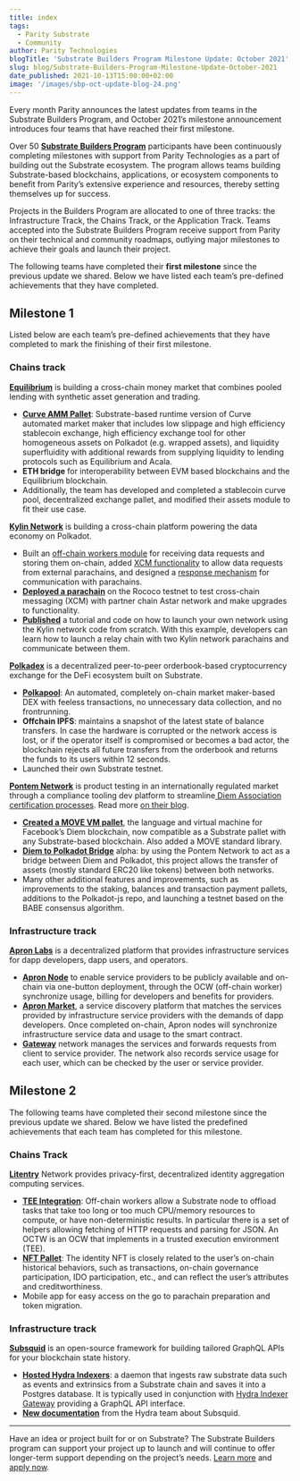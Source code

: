 ```yaml
---
title: index
tags:
  - Parity Substrate
  - Community
author: Parity Technologies
blogTitle: 'Substrate Builders Program Milestone Update: October 2021'
slug: blog/Substrate-Builders-Program-Milestone-Update-October-2021
date_published: 2021-10-13T15:00:00+02:00
image: '/images/sbp-oct-update-blog-24.png'
---
```


Every month Parity announces the latest updates from teams in the Substrate Builders Program, and October 2021’s milestone announcement introduces four teams that have reached their first milestone.

Over 50 [**Substrate Builders Program**](https://substrate.io/ecosystem/substrate-builders-program/) participants have been continuously completing milestones with support from Parity Technologies as a part of building out the Substrate ecosystem. The program allows teams building Substrate-based blockchains, applications, or ecosystem components to benefit from Parity’s extensive experience and resources, thereby setting themselves up for success.

Projects in the Builders Program are allocated to one of three tracks: the Infrastructure Track, the Chains Track, or the Application Track. Teams accepted into the Substrate Builders Program receive support from Parity on their technical and community roadmaps, outlying major milestones to achieve their goals and launch their project.

The following teams have completed their **first milestone** since the previous update we shared. Below we have listed each team’s pre-defined achievements that they have completed.

## Milestone 1

Listed below are each team’s pre-defined achievements that they have completed to mark the finishing of their first milestone.

### Chains track

[**Equilibrium**](https://equilibrium.io/en) is building a cross-chain money market that combines pooled lending with synthetic asset generation and trading.

- [**Curve AMM Pallet**](https://github.com/equilibrium-eosdt/equilibrium-curve-amm/tree/v3.0.0eq): Substrate-based runtime version of Curve automated market maker that includes low slippage and high efficiency stablecoin exchange, high efficiency exchange tool for other homogeneous assets on Polkadot (e.g. wrapped assets), and liquidity superfluidity with additional rewards from supplying liquidity to lending protocols such as Equilibrium and Acala.
- **ETH bridge** for interoperability between EVM based blockchains and the Equilibrium blockchain.
- Additionally, the team has developed and completed a stablecoin curve pool, decentralized exchange pallet, and modified their assets module to fit their use case.

[**Kylin Network**](https://kylin.network/) is building a cross-chain platform powering the data economy on Polkadot.

- Built an [off-chain workers module](https://github.com/Kylin-Network/kylin-ocw-module/blob/main/kylin-oracle/src/lib.rs#L394) for receiving data requests and storing them on-chain, added [XCM functionality](https://github.com/Kylin-Network/kylin-ocw-module/blob/main/kylin-oracle/src/lib.rs#L260) to allow data requests from external parachains, and designed a [response mechanism](https://github.com/Kylin-Network/kylin-ocw-module/blob/main/kylin-oracle/src/lib.rs#L434) for communication with parachains.
- [**Deployed a parachain**](https://kylinnetwork.medium.com/kylin-partners-with-astar-first-to-achieve-xcmp-pallet-calling-8c91474a826) on the Rococo testnet to test cross-chain messaging (XCM) with partner chain Astar network and make upgrades to functionality.
- [**Published**](https://github.com/Kylin-Network/kylin-collator/blob/main/README.md) a tutorial and code on how to launch your own network using the Kylin network code from scratch. With this example, developers can learn how to launch a relay chain with two Kylin network parachains and communicate between them.

[**Polkadex**](https://www.polkadex.trade/) is a decentralized peer-to-peer orderbook-based cryptocurrency exchange for the DeFi ecosystem built on Substrate.

- [**Polkapool**](https://github.com/Polkadex-Substrate/Polkadex/tree/frank.uniswap-fix-nightly-version): An automated, completely on-chain market maker-based DEX with feeless transactions, no unnecessary data collection, and no frontrunning.
- **Offchain IPFS**: maintains a snapshot of the latest state of balance transfers. In case the hardware is corrupted or the network access is lost, or if the operator itself is compromised or becomes a bad actor, the blockchain rejects all future transfers from the orderbook and returns the funds to its users within 12 seconds.
- Launched their own Substrate testnet.

[**Pontem Network**](https://pontem.network/) is product testing in an internationally regulated market through a compliance tooling dev platform to streamline[ Diem Association certification processes](https://pontem.network/#https://www.diem.com/en-us/white-paper/#compliance-and-the-prevention-of-illicit-activity). Read more [on their blog](https://pontem.network/posts/substrate-builders-program-milestone1).

- [**Created a MOVE VM pallet**](https://github.com/pontem-network/sp-move-vm), the language and virtual machine for Facebook’s Diem blockchain, now compatible as a Substrate pallet with any Substrate-based blockchain. Also added a MOVE standard library.
- [**Diem to Polkadot Bridge**](https://github.com/pontem-network/bridge) alpha: by using the Pontem Network to act as a bridge between Diem and Polkadot, this project allows the transfer of assets (mostly standard ERC20 like tokens) between both networks.
- Many other additional features and improvements, such as improvements to the staking, balances and transaction payment pallets, additions to the Polkadot-js repo, and launching a testnet based on the BABE consensus algorithm.

### Infrastructure track

[**Apron Labs**](https://apron.network/) is a decentralized platform that provides infrastructure services for dapp developers, dapp users, and operators.

- [**Apron Node**](https://github.com/Apron-Network/apron-node) to enable service providers to be publicly available and on-chain via one-button deployment, through the OCW (off-chain worker) synchronize usage, billing for developers and benefits for providers.
- [**Apron Market**](https://github.com/Apron-Network/apron-marketplace), a service discovery platform that matches the services provided by infrastructure service providers with the demands of dapp developers. Once completed on-chain, Apron nodes will synchronize infrastructure service data and usage to the smart contract.
- [**Gateway**](https://github.com/Apron-Network/apron-gateway-p2p) network manages the services and forwards requests from client to service provider. The network also records service usage for each user, which can be checked by the user or service provider.

## Milestone 2

The following teams have completed their second milestone since the previous update we shared. Below we have listed the predefined achievements that each team has completed for this milestone.

### Chains Track

[**Litentry**](https://www.litentry.com/) Network provides privacy-first, decentralized identity aggregation computing services.

- [**TEE Integration**](https://github.com/litentry/pallet-teerex/tree/litentry): Off-chain workers allow a Substrate node to offload tasks that take too long or too much CPU/memory resources to compute, or have non-deterministic results. In particular there is a set of helpers allowing fetching of HTTP requests and parsing for JSON. An OCTW is an OCW that implements in a trusted execution environment (TEE).
- [**NFT Pallet**](https://github.com/litentry/litentry-pallets/tree/dev/pallets/nft): The identity NFT is closely related to the user’s on-chain historical behaviors, such as transactions, on-chain governance participation, IDO participation, etc., and can reflect the user’s attributes and creditworthiness.
- Mobile app for easy access on the go to parachain preparation and token migration.

### Infrastructure track

[**Subsquid**](https://www.subsquid.io/) is an open-source framework for building tailored GraphQL APIs for your blockchain state history.

- [**Hosted Hydra Indexers**](https://docs.subsquid.io/hydra-indexer): a daemon that ingests raw substrate data such as events and extrinsics from a Substrate chain and saves it into a Postgres database. It is typically used in conjunction with [Hydra Indexer Gateway](https://docs.subsquid.io/hydra-indexer-gateway) providing a GraphQL API interface.
- [**New documentation**](https://docs.subsquid.io/) from the Hydra team about Subsquid.

---

Have an idea or project built for or on Substrate? The Substrate Builders program can support your project up to launch and will continue to offer longer-term support depending on the project’s needs. [Learn more](https://www.substrate.io/builders-program/) and [apply now](https://docs.google.com/forms/d/e/1FAIpQLSfEYJE3X0RQs3Kucqthe4D8zyUcV1yEvyIw98L2X9_78b4BVA/viewform).

